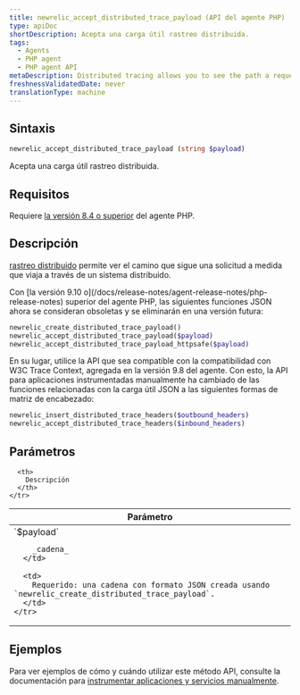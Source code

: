```yaml
---
title: newrelic_accept_distributed_trace_payload (API del agente PHP)
type: apiDoc
shortDescription: Acepta una carga útil rastreo distribuida.
tags:
  - Agents
  - PHP agent
  - PHP agent API
metaDescription: Distributed tracing allows you to see the path a request takes as it travels through a distributed system. Use this API to accept a distributed trace payload.
freshnessValidatedDate: never
translationType: machine
---
```


## Sintaxis

```php
newrelic_accept_distributed_trace_payload (string $payload)
```

Acepta una carga útil rastreo distribuida.

## Requisitos

Requiere [la versión 8.4 o superior](/docs/release-notes/agent-release-notes/php-release-notes) del agente PHP.

## Descripción

[rastreo distribuido](/docs/agents/php-agent/features/distributed-tracing-php) permite ver el camino que sigue una solicitud a medida que viaja a través de un sistema distribuido.

<Callout variant="important">
  Con [la versión 9.10 o](/docs/release-notes/agent-release-notes/php-release-notes) superior del agente PHP, las siguientes funciones JSON ahora se consideran obsoletas y se eliminarán en una versión futura:

  ```php
  newrelic_create_distributed_trace_payload()
  newrelic_accept_distributed_trace_payload($payload)
  newrelic_accept_distributed_trace_payload_httpsafe($payload)
  ```

  En su lugar, utilice la API que sea compatible con la compatibilidad con W3C Trace Context, agregada en la versión 9.8 del agente. Con esto, la API para aplicaciones instrumentadas manualmente ha cambiado de las funciones relacionadas con la carga útil JSON a las siguientes formas de matriz de encabezado:

  ```php
  newrelic_insert_distributed_trace_headers($outbound_headers)
  newrelic_accept_distributed_trace_headers($inbound_headers)
  ```
</Callout>

## Parámetros

<table>
  <thead>
    <tr>
      <th width="25%">
        Parámetro
      </th>

      <th>
        Descripción
      </th>
    </tr>
  </thead>

  <tbody>
    <tr>
      <td>
        `$payload`

        _cadena_
      </td>

      <td>
        Requerido: una cadena con formato JSON creada usando `newrelic_create_distributed_trace_payload`.
      </td>
    </tr>
  </tbody>
</table>

## Ejemplos

Para ver ejemplos de cómo y cuándo utilizar este método API, consulte la documentación para [instrumentar aplicaciones y servicios manualmente](/docs/agents/php-agent/features/distributed-tracing-php#manual).
